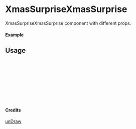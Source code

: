 
<Meta of={XmasSurpriseXmasSurprise} title="unDraw/XmasSurpriseXmasSurprise" />

# XmasSurpriseXmasSurprise

XmasSurpriseXmasSurprise component with different props.

#### Example

<Canvas of={XmasSurpriseXmasSurprise.Primary} />

## Usage

```ts
import { XmasSurpriseXmasSurprise } from "yadl-ui";

const Example = () => {
  return (
      <XmasSurpriseXmasSurprise />
  );
};

export default Example;
```

#### Credits
[unDraw](https://undraw.co/illustrations)

